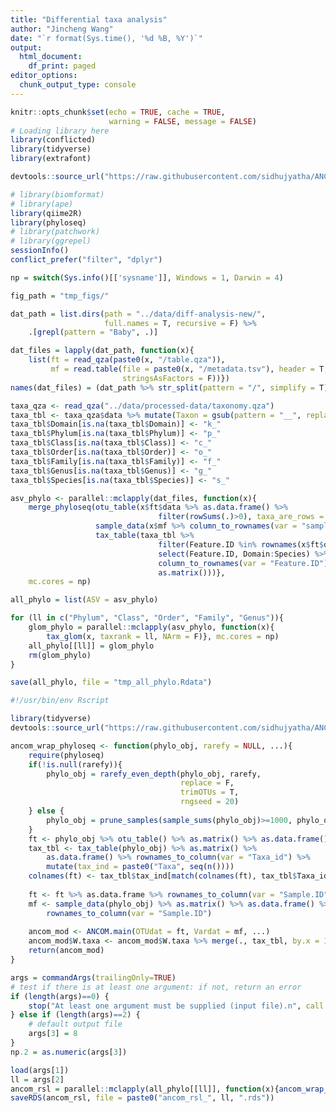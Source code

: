 ```yaml
---
title: "Differential taxa analysis"
author: "Jincheng Wang"
date: "`r format(Sys.time(), '%d %B, %Y')`"
output:
  html_document:
    df_print: paged
editor_options:
  chunk_output_type: console
---
```


```r
knitr::opts_chunk$set(echo = TRUE, cache = TRUE, 
                      warning = FALSE, message = FALSE)
# Loading library here
library(conflicted)
library(tidyverse)
library(extrafont)

devtools::source_url("https://raw.githubusercontent.com/sidhujyatha/ANCOM/master/ANCOM_updated_code_06_06_2020.R", sha1 = "c38079a8387079d5218605142578c8d7767925d5") 

# library(biomformat)
# library(ape)
library(qiime2R)
library(phyloseq)
# library(patchwork)
# library(ggrepel)
sessionInfo()
conflict_prefer("filter", "dplyr")

np = switch(Sys.info()[['sysname']], Windows = 1, Darwin = 4)

fig_path = "tmp_figs/"
```

```r
dat_path = list.dirs(path = "../data/diff-analysis-new/",
                     full.names = T, recursive = F) %>%
    .[grepl(pattern = "Baby", .)]

dat_files = lapply(dat_path, function(x){
    list(ft = read_qza(paste0(x, "/table.qza")), 
         mf = read.table(file = paste0(x, "/metadata.tsv"), header = T, sep = "\t",
                         stringsAsFactors = F))})
names(dat_files) = (dat_path %>% str_split(pattern = "/", simplify = T))[, 5]

taxa_qza <- read_qza("../data/processed-data/taxonomy.qza")
taxa_tbl <- taxa_qza$data %>% mutate(Taxon = gsub(pattern = "__", replacement = "_", Taxon)) %>% separate(Taxon, into = c("Domain", "Phylum", "Class", "Order", "Family", "Genus", "Species"), sep = "; ", remove = T)
taxa_tbl$Domain[is.na(taxa_tbl$Domain)] <- "k_"
taxa_tbl$Phylum[is.na(taxa_tbl$Phylum)] <- "p_"
taxa_tbl$Class[is.na(taxa_tbl$Class)] <- "c_"
taxa_tbl$Order[is.na(taxa_tbl$Order)] <- "o_"
taxa_tbl$Family[is.na(taxa_tbl$Family)] <- "f_"
taxa_tbl$Genus[is.na(taxa_tbl$Genus)] <- "g_"
taxa_tbl$Species[is.na(taxa_tbl$Species)] <- "s_"

```

```r
asv_phylo <- parallel::mclapply(dat_files, function(x){
    merge_phyloseq(otu_table(x$ft$data %>% as.data.frame() %>%
                                 filter(rowSums(.)>0), taxa_are_rows = T),
                   sample_data(x$mf %>% column_to_rownames(var = "sample_name")),
                   tax_table(taxa_tbl %>% 
                                 filter(Feature.ID %in% rownames(x$ft$data)) %>%
                                 select(Feature.ID, Domain:Species) %>%
                                 column_to_rownames(var = "Feature.ID") %>%
                                 as.matrix()))},
    mc.cores = np)

all_phylo = list(ASV = asv_phylo)

for (ll in c("Phylum", "Class", "Order", "Family", "Genus")){
    glom_phylo = parallel::mclapply(asv_phylo, function(x){
        tax_glom(x, taxrank = ll, NArm = F)}, mc.cores = np)
    all_phylo[[ll]] = glom_phylo
    rm(glom_phylo)
}

save(all_phylo, file = "tmp_all_phylo.Rdata")
```

```{r， eval=FALSE}
#!/usr/bin/env Rscript

library(tidyverse)
devtools::source_url("https://raw.githubusercontent.com/sidhujyatha/ANCOM/master/ANCOM_updated_code_06_06_2020.R", sha1 = "c38079a8387079d5218605142578c8d7767925d5")

ancom_wrap_phyloseq <- function(phylo_obj, rarefy = NULL, ...){
    require(phyloseq)
    if(!is.null(rarefy)){
        phylo_obj = rarefy_even_depth(phylo_obj, rarefy, 
                                      replace = F, 
                                      trimOTUs = T,
                                      rngseed = 20)
    } else {
        phylo_obj = prune_samples(sample_sums(phylo_obj)>=1000, phylo_obj)
    }
    ft <- phylo_obj %>% otu_table() %>% as.matrix() %>% as.data.frame() %>%t() # feature table is in a format that a column of taxa with additional columns of counts from each samples
    tax_tbl <- tax_table(phylo_obj) %>% as.matrix() %>% 
        as.data.frame() %>% rownames_to_column(var = "Taxa_id") %>% 
        mutate(tax_ind = paste0("Taxa", seq(n())))
    colnames(ft) <- tax_tbl$tax_ind[match(colnames(ft), tax_tbl$Taxa_id)]
    
    ft <- ft %>% as.data.frame %>% rownames_to_column(var = "Sample.ID")
    mf <- sample_data(phylo_obj) %>% as.matrix() %>% as.data.frame() %>%
        rownames_to_column(var = "Sample.ID")
    
    ancom_mod <- ANCOM.main(OTUdat = ft, Vardat = mf, ...)
    ancom_mod$W.taxa <- ancom_mod$W.taxa %>% merge(., tax_tbl, by.x = 1, by.y = "tax_ind", all.x = T)
    return(ancom_mod)
}

args = commandArgs(trailingOnly=TRUE)
# test if there is at least one argument: if not, return an error
if (length(args)==0) {
    stop("At least one argument must be supplied (input file).n", call.=FALSE)
} else if (length(args)==2) {
    # default output file
    args[3] = 8
}
np.2 = as.numeric(args[3])

load(args[1])
ll = args[2]
ancom_rsl = parallel::mclapply(all_phylo[[ll]], function(x){ancom_wrap_phyloseq(x, rarefy = NULL, adjusted = T, main.var = "birth_mode_ms", adj.formula = "country", repeated = F, repeat.var = NULL, longitudinal = F, random.formula = NULL, multcorr = 2, sig = 0.05, prev.cut = 0.9)}, mc.cores = np.2)
saveRDS(ancom_rsl, file = paste0("ancom_rsl_", ll, ".rds"))

```


